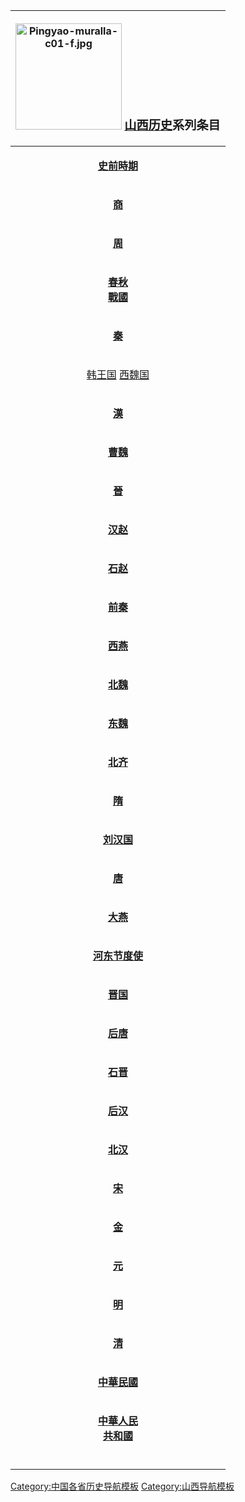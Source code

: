 {| width="10%" cellspacing="0px" class="collapsible collapsed" style="float: right; border:1px solid #BBBBBB; margin-left: 5px; margin-bottom: 5px; font-size: 95%;"
! colspan="12" bgcolor="#EFEEEE" align="center" | [[File:Pingyao-muralla-c01-f.jpg|center|170px]] <BIG>'''[[山西历史]]'''系列条目</BIG><br>{{navbar|山西历史|mini=1}}
|-
| bgcolor="#FAFAD2" align="center" colspan="3" rowspan="2" |'''[[史前時期]]'''
| bgcolor="#E1FFE1" align="center" colspan="9" | '''[[舊石器時代|舊石器時代]]'''
|-
| bgcolor="#A6FFCC" align="center" colspan="9" | '''[[新石器時代|新石器時代]]'''
|-
| bgcolor="#FAFAD2" align="center" colspan="3" |'''[[商朝|商]]'''
| bgcolor="#A6FFCC" align="center" colspan="9" |[[土方]] [[鬼方]] [[井方]] [[马方]] [[戈方]] [[基方]] [[昜]] [[丙]] [[先]] [[耆]]
|-
| bgcolor="#FFFF99" align="center" colspan="3" |'''[[周朝|周]]'''
| bgcolor="#E1FFE1" align="center" colspan="9" | [[晋国]] [[耿国]] [[虞国]] [[霍国]] 
|-
| bgcolor="#FAFAD2" align="center" colspan="3" |'''[[春秋 (史書)|春秋]]'''<br />'''[[戰國 (中國)|戰國]]'''
| bgcolor="#A6FFCC" align="center" colspan="9" | [[晋国]] [[赵国]] [[韩国 (战国)|韩国]] [[魏国]]  [[秦国]]
|-
| bgcolor="#FFFF99" align="center" colspan="3" |'''[[秦朝|秦]]'''
| bgcolor="#E1FFE1" align="center" colspan="9" |[[雁门郡]] [[代郡]] [[太原郡]] [[上党郡]] [[河東郡 (中國)|河东郡]]'''
|-
| bgcolor="#E1FFE1" align="center" colspan="12" |[[韩王信|韩王国]] [[西魏国]]
|-
| bgcolor="#FAFAD2" align="center" colspan="3" |'''[[汉朝|漢]]'''
| bgcolor="#A6FFCC" align="center" colspan="9" | [[并州刺史部]]
|-
| bgcolor="#FFFF99" align="center" colspan="3" |'''[[曹魏]]'''
| bgcolor="#E1FFE1" align="center" colspan="9" |[[并州]]
|-
| bgcolor="#FAFAD2" align="center" colspan="3" |'''[[西晋|晉]]'''
| bgcolor="#E1FFE1" align="center" colspan="9" |[[并州]]
|-
| bgcolor="#A6FFCC" align="center" colspan="12" |'''[[汉赵]]'''
|-
| bgcolor="#A6FFCC" align="center" colspan="12" |'''[[石赵]]'''
|-
| bgcolor="#A6FFCC" align="center" colspan="12" |'''[[前秦]]'''
|-
| bgcolor="#A6FFCC" align="center" colspan="12" |'''[[西燕]]'''
|-
| bgcolor="#FFFF99" align="center" colspan="12" |'''[[北魏]]'''
|-
| bgcolor="#FFFF99" align="center" colspan="12" |'''[[东魏]]'''
|-
| bgcolor="#FFFF99" align="center" colspan="12" |'''[[北齐]]'''
|-
| bgcolor="#FAFAD2" align="center" colspan="3" |'''[[隋朝|隋]]'''
| bgcolor="#A6FFCC" align="center" colspan="9" |[[长平郡]] [[上党郡]] [[河東郡_(中國)|河东郡]] [[绛郡]] [[临汾郡]] [[龙泉郡]] [[文城郡]] [[西河郡]] [[离石郡]] [[雁门郡]] [[马邑郡]] [[定襄郡]] [[楼烦郡]] [[太原郡]]
|-
| bgcolor="#FAFAD2" align="center" colspan="12" |'''[[隋唐五代地方政權君主列表#汉|刘汉国]]'''
|-
| bgcolor="#FFFF99" align="center" colspan="3" |'''[[唐朝|唐]]'''
| bgcolor="#E1FFE1" align="center" colspan="9" |[[河东道]]  
|-
| bgcolor="#FFFF99" align="center" colspan="12" |'''[[大燕]]'''
|-
| bgcolor="#FFFF99" align="center" colspan="12" |'''[[河东节度使]]'''
|-
| bgcolor="#FAFAD2" align="center" colspan="12" |'''[[晉 (五代十國)|晋国]]'''
|-
| bgcolor="#FFFF99" align="center" colspan="3" |'''[[后唐]]'''
| bgcolor="#FAFAD2" align="center" colspan="9" |'''[[太原府]]'''
|-
| bgcolor="#FFFF99" align="center" colspan="3" |'''[[石晋]]'''
| bgcolor="#FAFAD2" align="center" colspan="9" |'''[[太原府]]'''
|-
| bgcolor="#FFFF99" align="center" colspan="3" |'''[[后汉]]'''
| bgcolor="#FAFAD2" align="center" colspan="9" |'''[[太原府]]'''
|-
| bgcolor="#FFFF99" align="center" colspan="12" |'''[[北汉]]'''
|-
| bgcolor="#FAFAD2" align="center" colspan="3" |'''[[宋朝|宋]]'''
| bgcolor="#E1FFE1" align="center" colspan="9" |[[河东路]]
|-
| bgcolor="#FAFAD2" align="center" colspan="3" |'''[[金朝|金]]'''
| bgcolor="#A6FFCC" align="center" colspan="9" |[[西京路]] [[河東北路]] [[河東南路]]
|-
| bgcolor="#FFFF99" align="center" colspan="3" |'''[[元朝|元]]'''
| bgcolor="#E1FFE1" align="center" colspan="9" |中书省[[河东山西道宣慰司]]
|-
| bgcolor="#FAFAD2" align="center" colspan="3" |'''[[明朝|明]]'''
| bgcolor="#A6FFCC" align="center" colspan="9" |[[山西承宣布政使司]]
|-
| bgcolor="#FFFF99" align="center" colspan="3" |'''[[清朝|清]]'''
| bgcolor="#E1FFE1" align="center" colspan="9" |[[山西省]]
|-
| bgcolor="#FAFAD2" align="center" colspan="3" |'''[[中華民國]]'''
| bgcolor="#A6FFCC" align="center" colspan="9" |[[山西省 (中華民國)|山西省]]<br>[[晋系]]
|-
| bgcolor="#FFFF99" align="center" colspan="3" |'''[[中華人民共和國|中華人民<br />共和國]]'''
| bgcolor="#E1FFE1" align="center" colspan="9" |[[山西省]]
|-
|bgcolor="#FFFFFF"|<span style="color:#FFFFFF;"> </span>
|bgcolor="#FFFFFF"|<span style="color:#FFFFFF;"> </span>
|bgcolor="#FFFFFF"|<span style="color:#FFFFFF;"> </span>
|bgcolor="#FFFFFF"|<span style="color:#FFFFFF;"> </span>
|bgcolor="#FFFFFF"|<span style="color:#FFFFFF;"> </span>
|bgcolor="#FFFFFF"|<span style="color:#FFFFFF;"> </span>
|bgcolor="#FFFFFF"|<span style="color:#FFFFFF;"> </span>
|bgcolor="#FFFFFF"|<span style="color:#FFFFFF;"> </span>
|bgcolor="#FFFFFF"|<span style="color:#FFFFFF;"> </span>
|bgcolor="#FFFFFF"|<span style="color:#FFFFFF;"> </span>
|}<noinclude>

[[Category:中国各省历史导航模板]]
[[Category:山西历史模板| ]]
[[Category:山西导航模板]]
</noinclude>